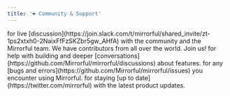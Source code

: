 ```yaml
---
title: '❤️ Community & Support'
---
```


<CardGroup cols={2}>
  <Card title="Slack" icon="slack" color="#9F7AEA">
    for live
    [discussion](https://join.slack.com/t/mirrorful/shared_invite/zt-1ps2xtxh0-2NaixFfFzSKZbr5gw_AHfA)
    with the community and the Mirrorful team. We have contributors from all
    over the world. Join us!
  </Card>
  <Card title="GitHub Discussions" icon="github" color="#9F7AEA">
    for help with building and deeper
    [conversations](https://github.com/Mirrorful/mirrorful/discussions) about
    features.
  </Card>
  <Card title="GitHub Issues" icon="github-alt" color="#9F7AEA">
    for any [bugs and errors](https://github.com/Mirrorful/mirrorful/issues) you
    encounter using Mirrorful.
  </Card>
  <Card title="Twitter" icon="twitter" color="#9F7AEA">
    for staying [up to date](https://twitter.com/mirrorful) with the latest
    product updates.
  </Card>
</CardGroup>
